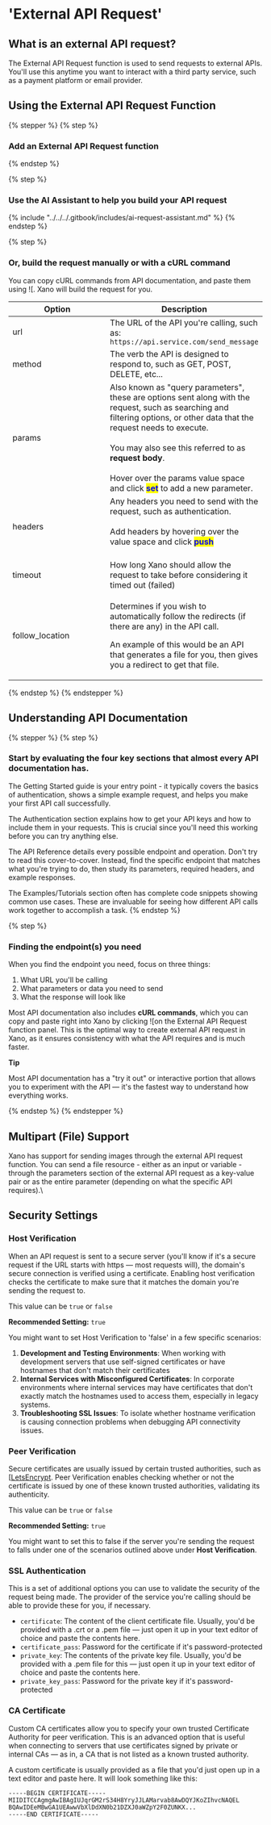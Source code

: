 # 'External API Request'

## What is an external API request?

The External API Request function is used to send requests to external APIs. You'll use this anytime you want to interact with a third party service, such as a payment platform or email provider.

## Using the External API Request Function

{% stepper %}
{% step %}
### Add an External API Request function


{% endstep %}

{% step %}
### Use the AI Assistant to help you build your API request

{% include "../../../.gitbook/includes/ai-request-assistant.md" %}
{% endstep %}

{% step %}
### Or, build the request manually or with a cURL command

You can copy cURL commands from API documentation, and paste them using ![[](<../../../.gitbook/assets/CleanShot 2025-01-13 at 13.20.09.png>). Xano will build the request for you.

<table><thead><tr><th width="180">Option</th><th>Description</th></tr></thead><tbody><tr><td>url</td><td>The URL of the API you're calling, such as:<br /><code>https://api.service.com/send_message</code></td></tr><tr><td>method</td><td>The verb the API is designed to respond to, such as GET, POST, DELETE, etc...</td></tr><tr><td>params</td><td>Also known as "query parameters", these are options sent along with the request, such as searching and filtering options, or other data that the request needs to execute.<br /><br />You may also see this referred to as <strong>request body</strong>. <br /><br />Hover over the params value space and click <mark style="color:blue;"><strong>set</strong></mark> to add a new parameter.<br /><img src="../../..//assets/CleanShot 2025-02-05 at 16.35.54.png" alt="" /></td></tr><tr><td>headers</td><td>Any headers you need to send with the request, such as authentication.<br /><br />Add headers by hovering over the value space and click <mark style="color:blue;"><strong>push</strong></mark><br /><br /><img src="https://files.gitbook.com/v0/b/gitbook-x-prod.appspot.com/o/spaces%2F2tWsL4o1vHmDGb2UAUDD%2Fuploads%2FpAWCEAw4h7e2OfMOAFJk%2FCleanShot%202025-02-05%20at%2016.37.28.png?alt=media&#x26;token=ba4e92fc-4b3c-4358-9e13-ccbe3e15711c" alt="" /><br /></td></tr><tr><td>timeout</td><td>How long Xano should allow the request to take before considering it timed out (failed)</td></tr><tr><td>follow_location</td><td><p>Determines if you wish to automatically follow the redirects (if there are any) in the API call.</p><p></p><p>An example of this would be an API that generates a file for you, then gives you a redirect to get that file.</p></td></tr></tbody></table>
{% endstep %}
{% endstepper %}

## Understanding API Documentation

{% stepper %}
{% step %}
### Start by evaluating the four key sections that almost every API documentation has.

The Getting Started guide is your entry point - it typically covers the basics of authentication, shows a simple example request, and helps you make your first API call successfully.

The Authentication section explains how to get your API keys and how to include them in your requests. This is crucial since you'll need this working before you can try anything else.

The API Reference details every possible endpoint and operation. Don't try to read this cover-to-cover. Instead, find the specific endpoint that matches what you're trying to do, then study its parameters, required headers, and example responses.

The Examples/Tutorials section often has complete code snippets showing common use cases. These are invaluable for seeing how different API calls work together to accomplish a task.
{% endstep %}

{% step %}
### Finding the endpoint(s) you need

When you find the endpoint you need, focus on three things:

1. What URL you'll be calling
2. What parameters or data you need to send
3. What the response will look like

Most API documentation also includes **cURL commands**, which you can copy and paste right into Xano by clicking ![[](<../../../.gitbook/assets/CleanShot 2025-01-13 at 13.20.09.png>)on the External API Request function panel. This is the optimal way to create external API request in Xano, as it ensures consistency with what the API requires and is much faster.

<Info>

**Tip**

Most API documentation has a "try it out" or interactive portion that allows you to experiment with the API — it's the fastest way to understand how everything works.

</Info>
{% endstep %}
{% endstepper %}

## Multipart (File) Support

Xano has support for sending images through the external API request function. You can send a file resource - either as an input or variable - through the parameters section of the external API request as a key-value pair or as the entire parameter (depending on what the specific API requires).\


## Security Settings

### Host Verification

When an API request is sent to a secure server (you'll know if it's a secure request if the URL starts with https — most requests will), the domain's secure connection is verified using a certificate. Enabling host verification checks the certificate to make sure that it matches the domain you're sending the request to.

This value can be `true` or `false`

**Recommended Setting:** `true`

You might want to set Host Verification to 'false' in a few specific scenarios:

1. **Development and Testing Environments**: When working with development servers that use self-signed certificates or have hostnames that don't match their certificates
2. **Internal Services with Misconfigured Certificates**: In corporate environments where internal services may have certificates that don't exactly match the hostnames used to access them, especially in legacy systems.
3. **Troubleshooting SSL Issues**: To isolate whether hostname verification is causing connection problems when debugging API connectivity issues.

### Peer Verification

Secure certificates are usually issued by certain trusted authorities, such as [[LetsEncrypt](https://letsencrypt.org/). Peer Verification enables checking whether or not the certificate is issued by one of these known trusted authorities, validating its authenticity.

This value can be `true` or `false`

**Recommended Setting:** `true`

You might want to set this to false if the server you're sending the request to falls under one of the scenarios outlined above under **Host Verification**.

### SSL Authentication

This is a set of additional options you can use to validate the security of the request being made. The provider of the service you're calling should be able to provide these for you, if necessary.

* `certificate`: The content of the client certificate file. Usually, you'd be provided with a .crt or a .pem file — just open it up in your text editor of choice and paste the contents here.
* `certificate_pass`: Password for the certificate if it's password-protected
* `private_key`: The contents of the private key file. Usually, you'd be provided with a .pem file for this — just open it up in your text editor of choice and paste the contents here.
* `private_key_pass`: Password for the private key if it's password-protected

### CA Certificate

Custom CA certificates allow you to specify your own trusted Certificate Authority for peer verification. This is an advanced option that is useful when connecting to servers that use certificates signed by private or internal CAs — as in, a CA that is not listed as a known trusted authority.

A custom certificate is usually provided as a file that you'd just open up in a text editor and paste here. It will look something like this:

```
-----BEGIN CERTIFICATE-----
MIIDITCCAgmgAwIBAgIUJqrGM2rS34H8YryJJLAMarvab8AwDQYJKoZIhvcNAQEL
BQAwIDEeMBwGA1UEAwwVbXlDdXN0b21DZXJ0aWZpY2F0ZUNKX...
-----END CERTIFICATE-----
```
